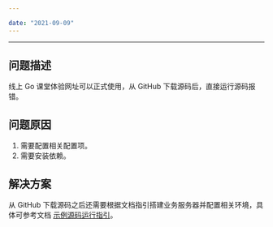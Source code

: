 ```yaml
---

date: "2021-09-09"
---
```


<Title>从 GitHub 下载源码后直接运行为什么会报错？</Title>



- - -

## 问题描述

线上 Go 课堂体验网址可以正式使用，从 GitHub 下载源码后，直接运行源码报错。

## 问题原因

1. 需要配置相关配置项。
2. 需要安装依赖。

## 解决方案

从 GitHub 下载源码之后还需要根据文档指引搭建业务服务器并配置相关环境，具体可参考文档
[示例源码运行指引](https://doc-zh.zego.im/article/7712)。

